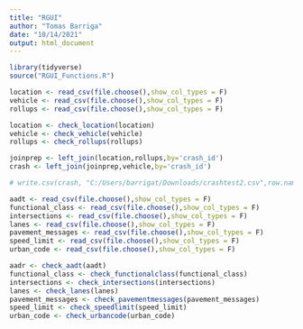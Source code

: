 ```yaml
---
title: "RGUI"
author: "Tomas Barriga"
date: "10/14/2021"
output: html_document
---
```


```r
library(tidyverse)
source("RGUI_Functions.R")
```

```r
location <- read_csv(file.choose(),show_col_types = F)
vehicle <- read_csv(file.choose(),show_col_types = F)
rollups <- read_csv(file.choose(),show_col_types = F)
```

```r
location <- check_location(location)
vehicle <- check_vehicle(vehicle)
rollups <- check_rollups(rollups)
```

```r
joinprep <- left_join(location,rollups,by='crash_id')
crash <- left_join(joinprep,vehicle,by='crash_id')
```

```r
# write.csv(crash, "C:/Users/barrigat/Downloads/crashtest2.csv",row.names = F)
```

```r
aadt <- read_csv(file.choose(),show_col_types = F)
functional_class <- read_csv(file.choose(),show_col_types = F)
intersections <- read_csv(file.choose(),show_col_types = F)
lanes <- read_csv(file.choose(),show_col_types = F)
pavement_messages <- read_csv(file.choose(),show_col_types = F)
speed_limit <- read_csv(file.choose(),show_col_types = F)
urban_code <- read_csv(file.choose(),show_col_types = F)
```

```r
aadr <- check_aadt(aadt)
functional_class <- check_functionalclass(functional_class)
intersections <- check_intersections(intersections)
lanes <- check_lanes(lanes)
pavement_messages <- check_pavementmessages(pavement_messages)
speed_limit <- check_speedlimit(speed_limit)
urban_code <- check_urbancode(urban_code)
```

